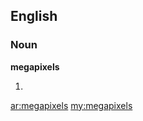 ==English==

===Noun===
'''megapixels'''

# {{plural of|[[megapixel]]}}

[[ar:megapixels]]
[[my:megapixels]]